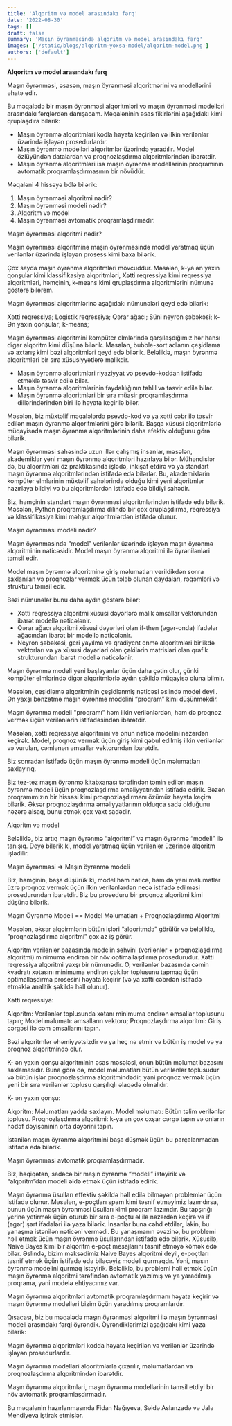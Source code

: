 ```yaml
---
title: 'Alqoritm və model arasındakı fərq'
date: '2022-08-30'
tags: []
draft: false
summary: 'Maşın öyrənməsində alqoritm və model arasındakı fərq'
images: ['/static/blogs/alqoritm-yoxsa-model/alqoritm-model.png']
authors: ['default']
---
```

**Alqoritm və model arasındakı fərq**

Maşın öyrənməsi, əsasən, maşın öyrənməsi alqoritmərini və modellərini əhatə edir.

Bu məqalədə bir maşın öyrənməsi alqoritmləri və maşın öyrənməsi modelləri arasındakı fərqlərdən danışacam. Məqaləninin əsas fikirlərini aşağıdakı kimi qruplaşdıra bilərik:

-   Maşın öyrənmə alqoritmləri kodla həyata keçirilən və ilkin verilənlər üzərində işləyən prosedurlardır.
-   Maşın öyrənmə modelləri alqoritmlər üzərində yaradılır. Model özlüyündən datalardan və proqnozlaşdırma alqoritmlərindən ibarətdir.
-   Maşın öyrənmə alqoritmləri isə maşın öyrənmə modellərinin proqramının avtomatik proqramlaşdırmasının bir növüdür.

Məqaləni 4 hissəyə bölə bilərik:

1.  Maşın öyrənməsi alqoritmi nədir?
2.  Maşın öyrənməsi modeli nədir?
3.  Alqoritm və model
4.  Maşın öyrənməsi avtomatik proqramlaşdırmadır.

Maşın öyrənməsi alqoritmi nədir?

Maşın öyrənməsi alqoritminə maşın öyrənməsində model yaratmaq üçün verilənlər üzərində işləyən prosess kimi baxa bilərik.

Çox sayda maşın öyrənmə alqoritmləri mövcuddur. Məsələn, k-ya ən yaxın qonşular kimi klassifikasiya alqoritmləri, Xətti reqressiya kimi reqressiya alqoritmləri, həmçinin, k-means kimi qruplaşdırma alqoritmlərini nümunə göstərə bilərəm.

Maşın öyrənməsi alqoritmlərinə aşağıdakı nümunələri qeyd edə bilərik:

Xətti reqressiya; Logistik reqressiya; Qərar ağacı; Süni neyron şəbəkəsi; k- Ən yaxın qonşular; k-means;

Maşın öyrənməsi alqoritmini kompüter elmlərində qarşılaşdığımız hər hansı digər alqoritm kimi düşünə bilərik. Məsələn, bubble-sort adlanın çeşidləmə və axtarış kimi bəzi alqoritmləri qeyd edə bilərik. Beləliklə, maşın öyrənmə alqoritmləri bir sıra xüsusiyyətlərə malikdir.

-   Maşın öyrənmə alqoritmləri riyaziyyat və psevdo-koddan istifadə etməklə təsvir edilə bilər.
-   Maşın öyrənmə alqoritmlərinin faydalılığının təhlil və təsvir edilə bilər.
-   Maşın öyrənmə alqoritmləri bir sıra müasir proqramlaşdırma dillərindərindən biri ilə həyata keçirilə bilər.

Məsələn, biz müxtəlif məqalələrdə psevdo-kod və ya xətti cəbr ilə təsvir edilən maşın öyrənmə alqoritmlərini görə bilərik. Başqa xüsusi alqoritmlərlə müqayisədə maşın öyrənmə alqoritmlərinin daha efektiv olduğunu görə bilərik.

Maşın öyrənməsi sahəsində uzun illər çalışmış insanlar, məsələn, akademiklər yeni maşın öyrənmə alqoritmləri hazırlaya bilər. Mühəndislər də, bu alqoritmləri öz praktikasında işlədə, inkişaf etdirə və ya standart maşın öyrənmə alqoritmlərindən istifadə edə bilərlər. Bu, akademiklərin kompüter elmlərinin müxtəlif sahələrində olduğu kimi yeni alqoritmlər hazırlaya bildiyi və bu alqoritmlərdən istifadə edə bildiyi sahədir.

Biz, həmçinin standart maşın öyrənməsi alqoritmlərindən istifadə edə bilərik. Məsələn, Python proqramlaşdırma dilində bir çox qruplaşdırma, reqressiya və klassifikasiya kimi məhşur alqoritmlərdən istifadə olunur.

Maşın öyrənməsi modeli nədir?

Maşın öyrənməsində “model” verilənlər üzərində işləyən maşın öyrənmə alqoritminin nəticəsidir. Model maşın öyrənmə alqoritmi ilə öyrənilənləri təmsil edir.

Model maşın öyrənmə alqoritminə giriş məlumatları verildikdən sonra saxlanılan və proqnozlar vermək üçün tələb olunan qaydaları, rəqəmləri və strukturu təmsil edir.

Bəzi nümunələr bunu daha aydın göstərə bilər:

-   Xətti reqressiya alqoritmi xüsusi dəyərlərə malik əmsallar vektorundan ibarət modellə nəticələnir.
-   Qərar ağacı alqoritmi xüsusi dəyərləri olan if-then (əgər-onda) ifadələr ağacından ibarət bir modellə nəticələnir.
-   Neyron şəbəkəsi, geri yayılma və qradiyent enmə alqoritmləri birlikdə vektorları və ya xüsusi dəyərləri olan çəkilərin matrisləri olan qrafik strukturundan ibarət modellə nəticələnir.

Maşın öyrənmə modeli yeni başlayanlar üçün daha çətin olur, çünki kompüter elmlərində digər alqoritmlərlə aydın şəkildə müqayisə oluna bilmir.

Məsələn, çeşidləmə alqoritminin çeşidlənmiş nəticəsi əslində model deyil. Ən yaxşı bənzətmə maşın öyrənmə modelini “proqram” kimi düşünməkdir.

Maşın öyrənmə modeli "proqramı" həm ilkin verilənlərdən, həm də proqnoz vermək üçün verilənlərin istifadəsindən ibarətdir.

Məsələn, xətti reqressiya alqoritmini və onun nəticə modelini nəzərdən keçirək. Model, proqnoz vermək üçün giriş kimi qəbul edilmiş ilkin verilənlər və vurulan, cəmlənən əmsallar vektorundan ibarətdir.

Biz sonradan istifadə üçün maşın öyrənmə modeli üçün məlumatları saxlayırıq.

Biz tez-tez maşın öyrənmə kitabxanası tərəfindən təmin edilən maşın öyrənmə modeli üçün proqnozlaşdırma əməliyyatından istifadə edirik. Bəzən proqramımızın bir hissəsi kimi proqnozlaşdırmanı özümüz həyata keçirə bilərik. Əksər proqnozlaşdırma əməliyyatlarının olduqca sadə olduğunu nəzərə alsaq, bunu etmək çox vaxt sadədir.

Alqoritm və model

Beləliklə, biz artıq maşın öyrənmə “alqoritmi” və maşın öyrənmə “modeli” ilə tanışıq. Deyə bilərik ki, model yaratmaq üçün verilənlər üzərində alqoritm işlədilir.

Maşın öyrənməsi ⇒ Maşın öyrənmə modeli

Biz, həmçinin, başa düşürük ki, model həm nəticə, həm də yeni məlumatlar üzrə proqnoz vermək üçün ilkin verilənlərdən necə istifadə edilməsi prosedurundan ibarətdir. Biz bu proseduru bir proqnoz alqoritmi kimi düşünə bilərik.

Maşın Öyrənmə Modeli == Model Məlumatları + Proqnozlaşdırma Alqoritmi

Məsələn, əksər alqoirmlərin bütün işləri “alqoritmdə” görülür və beləliklə, “proqnozlaşdırma alqoritmi” çox az iş görür.

Alqoritm verilənlər bazasında modelin səhvini (verilənlər + proqnozlaşdırma alqoritmi) minimuma endirən bir növ optimallaşdırma prosedurudur. Xətti reqressiya alqoritmi yaxşı bir nümunədir. O, verilənlər bazasında cəmin kvadratı xətasını minimuma endirən çəkilər toplusunu tapmaq üçün optimallaşdırma prosesini həyata keçirir (və ya xətti cəbrdən istifadə etməklə analitik şəkildə həll olunur).

Xətti reqressiya:

Alqoritm: Verilənlər toplusunda xətanı minimuma endirən əmsallar toplusunu tapın; Model məlumatı: əmsalların vektoru; Proqnozlaşdırma alqoritmi: Giriş cərgəsi ilə cəm əmsallarını tapın.

Bəzi alqoritmlər əhəmiyyətsizdir və ya heç nə etmir və bütün iş model və ya proqnoz alqoritmində olur.

K- ən yaxın qonşu alqoritminin əsas məsələsi, onun bütün məlumat bazasını saxlamasıdır. Buna görə də, model məlumatları bütün verilənlər toplusudur və bütün işlər proqnozlaşdırma alqoritmindədir, yəni proqnoz vermək üçün yeni bir sıra verilənlər toplusu qarşılıqlı əlaqədə olmalıdır.

K- ən yaxın qonşu:

Alqoritm: Məlumatları yadda saxlayın. Model məlumatı: Bütün təlim verilənlər toplusu. Proqnozlaşdırma alqoritmi: k-ya ən çox oxşar cərgə tapın və onların hədəf dəyişəninin orta dəyərini tapın.

İstənilən maşın öyrənmə alqoritmini başa düşmək üçün bu parçalanmadan istifadə edə bilərik.

Maşın öyrənməsi avtomatik proqramlaşdırmadır.

Biz, həqiqətən, sadəcə bir maşın öyrənmə “modeli” istəyirik və “alqoritm”dən modeli əldə etmək üçün istifadə edirik.

Maşın öyrənmə üsulları effektiv şəkildə həll edilə bilməyən problemlər üçün istifadə olunur. Məsələn, e-poçtları spam kimi təsnif etməyimiz lazımdırsa, bunun üçün maşın öyrənməsi üsulları kimi proqram lazımdır. Bu tapşırığı yerinə yetirmək üçün oturub bir sıra e-poçtu əl ilə nəzərdən keçirə və if (əgər) şərt ifadələri ilə yaza bilərik. İnsanlar buna cəhd etdilər, lakin, bu yanaşma istənilən nəticəni vermədi. Bu yanaşmanın əvəzinə, bu problemi həll etmək üçün maşın öyrənmə üsullarından istifadə edə bilərik. Xüsusilə, Naive Bayes kimi bir alqoritm e-poçt mesajlarını təsnif etməyə kömək edə bilər. Əslində, bizim məksədimiz Naive Bayes alqoritmi deyil, e-poçtları təsnif etmək üçün istifadə edə biləcəyiz modeli qurmaqdır. Yəni, maşın öyrənmə modelini qurmaq istəyirik. Beləliklə, bu problemi həll etmək üçün maşın öyrənmə alqoritmi tərəfindən avtomatik yazılmış və ya yaradılmış proqrama, yəni modelə ehtiyacımız var.

Maşın öyrənmə alqoritmləri avtomatik proqramlaşdırmanı həyata keçirir və maşın öyrənmə modelləri bizim üçün yaradılmış proqramlardır.

Qısacası, biz bu məqalədə maşın öyrənməsi alqoritmi ilə maşın öyrənməsi modeli arasındakı fərqi öyrəndik. Öyrəndiklərimizi aşağıdakı kimi yaza bilərik:

Maşın öyrənmə alqoritmləri kodda həyata keçirilən və verilənlər üzərində işləyən prosedurlardır.

Maşın öyrənmə modelləri alqoritmlərlə çıxarılır, məlumatlardan və proqnozlaşdırma alqoritmindən ibarətdir.

Maşın öyrənmə alqoritmləri, maşın öyrənmə modellərinin təmsil etdiyi bir növ avtomatik proqramlaşdırmadır.

Bu məqalənin hazırlanmasında Fidan Nağıyeva, Səidə Aslanzadə və Jalə Mehdiyeva iştirak etmişlər.
